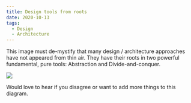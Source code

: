 ```yaml
---
title: Design tools from roots
date: 2020-10-13
tags:
  - Design
  - Architecture
---
```

This image must de-mystify that many design / architecture approaches have not appeared from thin air. They have their roots in two powerful fundamental, pure tools: Abstraction and Divide-and-conquer.

[![](https://github.com/pchethan/pchethan.github.io/blob/master/content/posts/designtools/designimages/tools.jpg)](./designimages/tools.jpg)

Would love to hear if you disagree or want to add more things to this diagram. 

